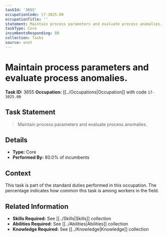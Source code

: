 ```yaml
---
taskId: '3655'
occupationCode: 17-3025.00
occupationTitle: ''
statement: Maintain process parameters and evaluate process anomalies.
taskType: Core
incumbentsResponding: 80
collection: Tasks
source: onet
---
```

# Maintain process parameters and evaluate process anomalies.

**Task ID:** 3655
**Occupation:** [[../Occupations|Occupation]] with code `17-3025.00`

## Task Statement

> Maintain process parameters and evaluate process anomalies.

## Details

- **Type:** Core
- **Performed By:** 80.0% of incumbents

## Context

This task is part of the standard duties performed in this occupation. The percentage indicates how common this task is among workers in the field.

## Related Information

- **Skills Required:** See [[../Skills|Skills]] collection
- **Abilities Required:** See [[../Abilities|Abilities]] collection
- **Knowledge Required:** See [[../Knowledge|Knowledge]] collection
